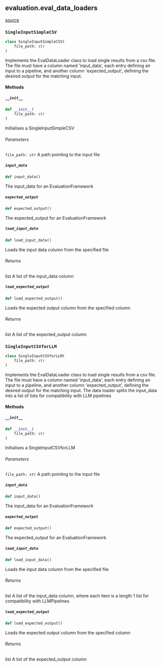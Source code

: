 ## evaluation.eval_data_loaders
[source](https://github.com/Health-Informatics-UoN/lettuce/tree/main/Lettuce/evaluation/eval_data_loaders.py)
### `SingleInputSimpleCSV`
```python
class SingleInputSimpleCSV(
	file_path: str
)
```

Implements the EvalDataLoader class to load single results from a csv file.
The file must have a column named 'input_data', each entry defining an input to a pipeline, and another column 'expected_output', defining the desired output for the matching input.
#### Methods

##### `__init__`
```python
def __init__(
	file_path: str
)
```

Initialises a SingleInputSimpleCSV

###### Parameters
`file_path: str`
    A path pointing to the input file

##### `input_data`
```python
def input_data()
```

The input_data for an EvaluationFramework

##### `expected_output`
```python
def expected_output()
```

The expected_output for an EvaluationFramework

##### `load_input_data`
```python
def load_input_data()
```

Loads the input data column from the specified file

###### Returns
list
    A list of the input_data column

##### `load_expected_output`
```python
def load_expected_output()
```

Loads the expected output column from the specified column

###### Returns
list
    A list of the expected_output column

### `SingleInputCSVforLLM`
```python
class SingleInputCSVforLLM(
	file_path: str
)
```

Implements the EvalDataLoader class to load single results from a csv file.
The file must have a column named 'input_data', each entry defining an input to a pipeline, and another column 'expected_output', defining the desired output for the matching input.
The data loader splits the input_data into a list of lists for compatibility with LLM pipelines
#### Methods

##### `__init__`
```python
def __init__(
	file_path: str
)
```

Initialises a SingleInputCSVforLLM

###### Parameters
`file_path: str`
    A path pointing to the input file

##### `input_data`
```python
def input_data()
```

The input_data for an EvaluationFramework

##### `expected_output`
```python
def expected_output()
```

The expected_output for an EvaluationFramework

##### `load_input_data`
```python
def load_input_data()
```

Loads the input data column from the specified file

###### Returns
list
    A list of the input_data column, where each item is a length 1 list for compatibility with LLMPipelines

##### `load_expected_output`
```python
def load_expected_output()
```

Loads the expected output column from the specified column

###### Returns
list
    A list of the expected_output column

